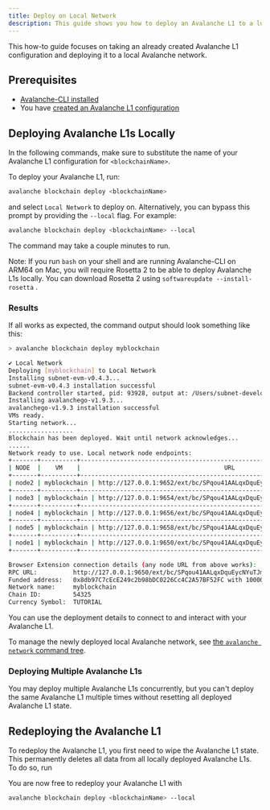 ```yaml
---
title: Deploy on Local Network
description: This guide shows you how to deploy an Avalanche L1 to a local Avalanche network.
---
```


This how-to guide focuses on taking an already created Avalanche L1 configuration and deploying it to a local Avalanche network.

## Prerequisites

- [Avalanche-CLI installed](/docs/tooling/guides/get-avalanche-cli)
- You have [created an Avalanche L1 configuration](/avalanche-l1s/build-first-avalanche-l1#create-your-avalanche-l1-configuration)

Deploying Avalanche L1s Locally[​](#deploying-avalanche-l1s-locally "Direct link to heading")
---------------------------------------------------------------------------------

In the following commands, make sure to substitute the name of your Avalanche L1 configuration for `<blockchainName>`.

To deploy your Avalanche L1, run:

```bash
avalanche blockchain deploy <blockchainName>
```

and select `Local Network` to deploy on. Alternatively, you can bypass this prompt by providing the `--local` flag. For example:

```bash
avalanche blockchain deploy <blockchainName> --local
```

The command may take a couple minutes to run.

Note: If you run `bash` on your shell and are running Avalanche-CLI on ARM64 on Mac, you will require Rosetta 2 to be able to deploy Avalanche L1s locally. You can download Rosetta 2 using `softwareupdate --install-rosetta` .

### Results[​](#results "Direct link to heading")

If all works as expected, the command output should look something like this:

```bash
> avalanche blockchain deploy myblockchain

✔ Local Network
Deploying [myblockchain] to Local Network
Installing subnet-evm-v0.4.3...
subnet-evm-v0.4.3 installation successful
Backend controller started, pid: 93928, output at: /Users/subnet-developer/.avalanche-cli/runs/server_20221122_173138/avalanche-cli-backend
Installing avalanchego-v1.9.3...
avalanchego-v1.9.3 installation successful
VMs ready.
Starting network...
..................
Blockchain has been deployed. Wait until network acknowledges...
......
Network ready to use. Local network node endpoints:
+-------+----------+------------------------------------------------------------------------------------+
| NODE  |    VM    |                                        URL                                         |
+-------+----------+------------------------------------------------------------------------------------+
| node2 | myblockchain | http://127.0.0.1:9652/ext/bc/SPqou41AALqxDquEycNYuTJmRvZYbfoV9DYApDJVXKXuwVFPz/rpc |
+-------+----------+------------------------------------------------------------------------------------+
| node3 | myblockchain | http://127.0.0.1:9654/ext/bc/SPqou41AALqxDquEycNYuTJmRvZYbfoV9DYApDJVXKXuwVFPz/rpc |
+-------+----------+------------------------------------------------------------------------------------+
| node4 | myblockchain | http://127.0.0.1:9656/ext/bc/SPqou41AALqxDquEycNYuTJmRvZYbfoV9DYApDJVXKXuwVFPz/rpc |
+-------+----------+------------------------------------------------------------------------------------+
| node5 | myblockchain | http://127.0.0.1:9658/ext/bc/SPqou41AALqxDquEycNYuTJmRvZYbfoV9DYApDJVXKXuwVFPz/rpc |
+-------+----------+------------------------------------------------------------------------------------+
| node1 | myblockchain | http://127.0.0.1:9650/ext/bc/SPqou41AALqxDquEycNYuTJmRvZYbfoV9DYApDJVXKXuwVFPz/rpc |
+-------+----------+------------------------------------------------------------------------------------+

Browser Extension connection details (any node URL from above works):
RPC URL:          http://127.0.0.1:9650/ext/bc/SPqou41AALqxDquEycNYuTJmRvZYbfoV9DYApDJVXKXuwVFPz/rpc
Funded address:   0x8db97C7cEcE249c2b98bDC0226Cc4C2A57BF52FC with 1000000 (10^18) - private key: 56289e99c94b6912bfc12adc093c9b51124f0dc54ac7a766b2bc5ccf558d8027
Network name:     myblockchain
Chain ID:         54325
Currency Symbol:  TUTORIAL
```

You can use the deployment details to connect to and interact with your Avalanche L1.

To manage the newly deployed local Avalanche network, see [the `avalanche network` command tree](/docs/tooling/avalanche-cli#network).

### Deploying Multiple Avalanche L1s[​](#deploying-multiple-avalanche-l1s "Direct link to heading")

You may deploy multiple Avalanche L1s concurrently, but you can't deploy the same Avalanche L1 multiple times without resetting all deployed Avalanche L1 state.

Redeploying the Avalanche L1[​](#redeploying-the-avalanche-l1 "Direct link to heading")
---------------------------------------------------------------------------

To redeploy the Avalanche L1, you first need to wipe the Avalanche L1 state. This permanently deletes all data from all locally deployed Avalanche L1s. To do so, run

You are now free to redeploy your Avalanche L1 with

```bash
avalanche blockchain deploy <blockchainName> --local
```
